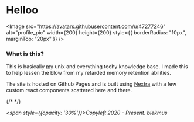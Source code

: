 
# Helloo

<Image
  src="https://avatars.githubusercontent.com/u/47277246"
  alt="profile_pic"
  width={200}
  height={200}
  style={{ borderRadius: "10px", marginTop: "20px" }}
/>

### What is this?

This is basically [my](https://github.com/blekmus) unix and everything techy knowledge base.
I made this to help lessen the blow from my retarded memory retention abilities.

The site is hosted on Github Pages and is built using [Nextra](https://github.com/shuding/nextra) with a few custom react components scattered here and there. 


<Cards>
    <Card
    title="General"
    href="/docs/general/global"
    arrow={true}
  />
  <Card
    title="Projects"
    href="/projects"
    arrow={true}
  />
    {/* <Card
    title="Guides"
    href="/guides"
    arrow={true}
  /> */}
</Cards>

_<span style={{opacity: '30%'}}>Copyleft 2020 - Present. blekmus</span>_